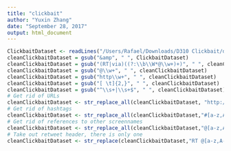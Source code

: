 ```yaml
---
title: "clickbait"
author: "Yuxin Zhang"
date: "September 28, 2017"
output: html_document
---
```


```r
ClickbaitDataset <- readLines("/Users/Rafael/Downloads/D310 Clickbait/dataset/instances_train.jsonl")
cleanClickbaitDataset = gsub("&amp", " ", ClickbaitDataset)
cleanClickbaitDataset = gsub("(RT|via)((?:\\b\\W*@\\w+)+)", " ", cleanClickbaitDataset)
cleanClickbaitDataset = gsub("@\\w+", " ", cleanClickbaitDataset)
cleanClickbaitDataset = gsub("http\\w+", " ", cleanClickbaitDataset)
cleanClickbaitDataset = gsub("[ \t]{2,}", " ", cleanClickbaitDataset)
cleanClickbaitDataset = gsub("^\\s+|\\s+$", " ", cleanClickbaitDataset) 
# Get rid of URLs
cleanClickbaitDataset <- str_replace_all(cleanClickbaitDataset, "http://t.co/[a-z,A-Z,0-9]*{8}"," ")
# Get rid of hashtags
cleanClickbaitDataset <- str_replace_all(cleanClickbaitDataset,"#[a-z,A-Z]*"," ")
# Get rid of references to other screennames
cleanClickbaitDataset <- str_replace_all(cleanClickbaitDataset,"@[a-z,A-Z]*"," ")  
# Take out retweet header, there is only one
cleanClickbaitDataset <- str_replace(cleanClickbaitDataset,"RT @[a-z,A-Z]*: "," ")
```

